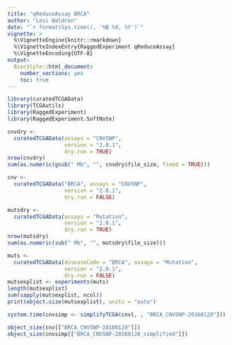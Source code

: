 ```yaml
---
title: "qReduceAssay BRCA"
author: "Levi Waldron"
date: "`r format(Sys.time(), '%B %d, %Y')`"
vignette: >
  %\VignetteEngine{knitr::rmarkdown}
  %\VignetteIndexEntry{RaggedExperiment qReduceAssay}
  %\VignetteEncoding{UTF-8}
output:
  BiocStyle::html_document:
    number_sections: yes
    toc: true
---
```



```r
library(curatedTCGAData)
library(TCGAutils)
library(RaggedExperiment)
library(RaggedExperiment.SoftNote)
```

```r
cnvdry <-
  curatedTCGAData(assays = "CNVSNP",
                  version = "2.0.1",
                  dry.run = TRUE)
nrow(cnvdry)
sum(as.numeric(gsub(" Mb", "", cnvdry$file_size, fixed = TRUE)))
```

```r
cnv <-
  curatedTCGAData("BRCA", assays = "CNVSNP",
                  version = "2.0.1",
                  dry.run = FALSE)
```


```r
mutsdry <-
  curatedTCGAData(assays = "Mutation",
                  version = "2.0.1",
                  dry.run = TRUE)
nrow(mutsdry)
sum(as.numeric(sub(" Mb", "", mutsdry$file_size)))
```


```r
muts <-
  curatedTCGAData(diseaseCode = "BRCA", assays = "Mutation",
                  version = "2.0.1",
                  dry.run = FALSE)
mutsexplist <- experiments(muts)
length(mutsexplist)
sum(sapply(mutsexplist, ncol))
print(object.size(mutsexplist), units = "auto")
```

```r
system.time(cnvsimp <- simplifyTCGA(cnv[, , "BRCA_CNVSNP-20160128"]))
```

```r
object_size(cnv[["BRCA_CNVSNP-20160128"]])
object_size(cnvsimp[["BRCA_CNVSNP-20160128_simplified"]])
```
